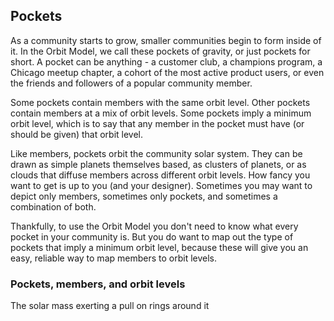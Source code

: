 ## Pockets

As a community starts to grow, smaller communities begin to form inside of it. In
the Orbit Model, we call these pockets of gravity, or just pockets for short.
A pocket can be anything - a customer club, a champions program, a Chicago
meetup chapter, a cohort of the most active product users, or even the friends
and followers of a popular community member.

Some pockets contain members with
the same orbit level. Other pockets contain members at a mix of orbit levels.
Some pockets imply a minimum orbit level, which is to say that any member in the
pocket must have (or should be given) that orbit level.

Like members, pockets orbit the community solar system. They can be drawn as simple
planets themselves based, as clusters of planets, or as clouds that diffuse members
across different orbit levels. How fancy you want to get is up to you (and your designer).
Sometimes you may want to depict only members, sometimes only pockets, and sometimes
a combination of both.

Thankfully, to use the Orbit Model you don't need to know what every pocket
in your community is. But you do want to map out the type of pockets
that imply a minimum orbit level, because these will give you an easy, reliable way to map
members to orbit levels.

### Pockets, members, and orbit levels

<Placeholder>The solar mass exerting a pull on rings around it</Placeholder>
